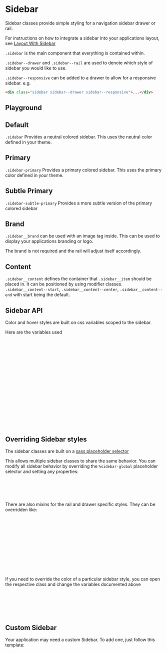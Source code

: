 
<Meta of={SidebarStories} />

# Sidebar

Sidebar classes provide simple styling for a navigation sidebar drawer or rail.

For instructions on how to integrate a sidebar into your applications layout, see [Layout With Sidebar](?path=/docs/recipes-layout--sidebar)

`.sidebar` is the main component that everything is contained within.

`.sidebar--drawer` and `.sidebar--rail` are used to denote which style of sidebar you would like to use.

`.sidebar--responsive` can be added to a drawer to allow for a responsive sidebar. e.g.

```html
<div class="sidebar sidebar--drawer sidebar--responsive">...</div>
```

## Playground

<Canvas of={SidebarStories.DefaultDrawer} />
<Controls of={SidebarStories.DefaultDrawer} />

## Default

`.sidebar` Provides a neutral colored sidebar. This uses the neutral color defined in your theme.

<div class="flex layout-row gap-sm">
  <Canvas of={SidebarStories.DefaultDrawer} />
  <Canvas of={SidebarStories.DefaultRail} />
</div>

## Primary

`.sidebar-primary` Provides a primary colored sidebar. This uses the primary color defined in your theme.

<div class="flex layout-row gap-sm">
  <Canvas of={SidebarStories.PrimaryDrawer} />
  <Canvas of={SidebarStories.PrimaryRail} />
</div>

## Subtle Primary

`.sidebar-subtle-primary` Provides a more subtle version of the primary colored sidebar

<div class="flex layout-row gap-sm">
  <Canvas of={SidebarStories.SubtlePrimaryDrawer} />
  <Canvas of={SidebarStories.SubtlePrimaryRail} />
</div>

## Brand

`.sidebar__brand` can be used with an image tag inside. This can be used to display your applications branding or logo.

The brand is not required and the rail will adjust itself accordingly.

<div class="flex layout-row gap-sm">
  <Canvas of={SidebarStories.NoBrandDrawer} />
  <Canvas of={SidebarStories.NoBrandRail} />
</div>

## Content

`.sidebar__content` defines the container that `.sidebar__item` should be placed in. It can be positioned by using modifier classes.
`.sidebar__content--start`, `.sidebar__content--center`, `.sidebar__content--end` with start being the default.

<div class="flex layout-row gap-sm">
  <Canvas of={SidebarStories.CenteredDrawer} />
  <Canvas of={SidebarStories.CenteredRail} />
</div>

<div class="flex layout-row gap-sm">
  <Canvas of={SidebarStories.EndDrawer} />
  <Canvas of={SidebarStories.EndRail} />
</div>

<div class="flex layout-row gap-sm">
  <Canvas of={SidebarStories.LogoutDrawer} />
  <Canvas of={SidebarStories.LogoutRail} />
</div>

## Sidebar API

Color and hover styles are built on css variables scoped to the sidebar.

Here are the variables used

```css
// Normal
--_op-sidebar-background-color:
--_op-sidebar-text-color:

// Active
--_op-sidebar-icon-background-active-color:
--_op-sidebar-icon-text-active-color:

// Hover
--_op-sidebar-icon-background-hover-color:
--_op-sidebar-icon-text-hover-color:

--_op-sidebar-rail-width:
--_op-sidebar-drawer-width:

--_op-sidebar-spacing:
--_op-sidebar-link-spacing:

--_op-sidebar-transition:
```

## Overriding Sidebar styles

The sidebar classes are built on a [sass placeholder selector](https://sass-lang.com/documentation/style-rules/placeholder-selectors)

This allows multiple sidebar classes to share the same behavior. You can modify all sidebar behavior by overriding the `%sidebar-global` placeholder selector and setting any properties:

```css
%sidebar-global {
  --_op-sidebar-rail-width: 10rem;
  --_op-sidebar-drawer-width: 30rem;
}
```

There are also mixins for the rail and drawer specific styles. They can be overridden like:

```css
@mixin sidebar-rail-global {
  .sidebar__section-title,
  .sidebar__section-divider {
    display: block;
  }
}

@mixin sidebar-drawer-global {
  .sidebar__section-title {
    font-weight: var(--op-font-weight-black);
  }
}
```

If you need to override the color of a particular sidebar style, you can open the respective class and change the variables documented above

```css
// This will only affect the primary sidebar, but not default or subtle primary
.sidebar-primary {
  --_op-sidebar-background-color: pruple;
  --_op-sidebar-text-color: pruple;
}
```

## Custom Sidebar

Your application may need a custom Sidebar. To add one, just follow this template:

```css
.sidebar-{name} {
  @extend %sidebar-global;

  // Normal
  --_op-sidebar-background-color:
  --_op-sidebar-text-color:

  // Active
  --_op-sidebar-icon-background-active-color:
  --_op-sidebar-icon-text-active-color:

  // Hover
  --_op-sidebar-icon-background-hover-color:
  --_op-sidebar-icon-text-hover-color:
}
```

